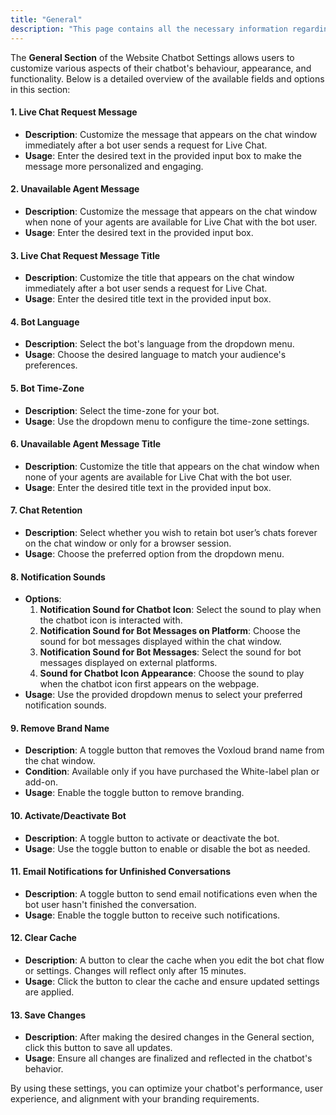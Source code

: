 ```yaml
---
title: "General"
description: "This page contains all the necessary information regarding the general section of the Website chatbot settings."
---
```


The **General Section** of the Website Chatbot Settings allows users to customize various aspects of their chatbot's behaviour, appearance, and functionality. Below is a detailed overview of the available fields and options in this section:

#### **1. Live Chat Request Message** 

- **Description**: Customize the message that appears on the chat window immediately after a bot user sends a request for Live Chat.
- **Usage**: Enter the desired text in the provided input box to make the message more personalized and engaging.

#### **2. Unavailable Agent Message**

- **Description**: Customize the message that appears on the chat window when none of your agents are available for Live Chat with the bot user.
- **Usage**: Enter the desired text in the provided input box.

#### **3. Live Chat Request Message Title**

- **Description**: Customize the title that appears on the chat window immediately after a bot user sends a request for Live Chat.
- **Usage**: Enter the desired title text in the provided input box.

#### **4. Bot Language**

- **Description**: Select the bot's language from the dropdown menu.
- **Usage**: Choose the desired language to match your audience's preferences.

#### **5. Bot Time-Zone**

- **Description**: Select the time-zone for your bot.
- **Usage**: Use the dropdown menu to configure the time-zone settings.

#### **6. Unavailable Agent Message Title**

- **Description**: Customize the title that appears on the chat window when none of your agents are available for Live Chat with the bot user.
- **Usage**: Enter the desired title text in the provided input box.

#### **7. Chat Retention**

- **Description**: Select whether you wish to retain bot user’s chats forever on the chat window or only for a browser session.
- **Usage**: Choose the preferred option from the dropdown menu.

#### **8. Notification Sounds**

- **Options**:
  1. **Notification Sound for Chatbot Icon**: Select the sound to play when the chatbot icon is interacted with.
  2. **Notification Sound for Bot Messages on Platform**: Choose the sound for bot messages displayed within the chat window.
  3. **Notification Sound for Bot Messages**: Select the sound for bot messages displayed on external platforms.
  4. **Sound for Chatbot Icon Appearance**: Choose the sound to play when the chatbot icon first appears on the webpage.
- **Usage**: Use the provided dropdown menus to select your preferred notification sounds.

#### **9. Remove Brand Name**

- **Description**: A toggle button that removes the  Voxloud brand name from the chat window.
- **Condition**: Available only if you have purchased the White-label plan or add-on.
- **Usage**: Enable the toggle button to remove branding.

#### **10. Activate/Deactivate Bot**

- **Description**: A toggle button to activate or deactivate the bot.
- **Usage**: Use the toggle button to enable or disable the bot as needed.

#### **11. Email Notifications for Unfinished Conversations**

- **Description**: A toggle button to send email notifications even when the bot user hasn't finished the conversation.
- **Usage**: Enable the toggle button to receive such notifications.

#### **12. Clear Cache**

- **Description**: A button to clear the cache when you edit the bot chat flow or settings. Changes will reflect only after 15 minutes.
- **Usage**: Click the button to clear the cache and ensure updated settings are applied.

#### **13. Save Changes**

- **Description**: After making the desired changes in the General section, click this button to save all updates.
- **Usage**: Ensure all changes are finalized and reflected in the chatbot's behavior.

By using these settings, you can optimize your chatbot's performance, user experience, and alignment with your branding requirements.